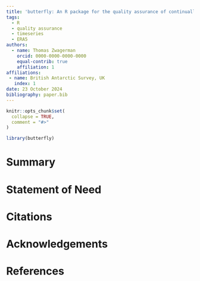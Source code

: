 ```yaml
---
title: 'butterfly: An R package for the quality assurance of continually updating timeseries'
tags:
  - R
  - quality assurance
  - timeseries
  - ERA5
authors:
  - name: Thomas Zwagerman
    orcid: 0000-0000-0000-0000
    equal-contrib: true
    affiliation: 1 
affiliations:
 - name: British Antarctic Survey, UK
   index: 1
date: 23 October 2024
bibliography: paper.bib
---
```


```r
knitr::opts_chunk$set(
  collapse = TRUE,
  comment = "#>"
)
```

```r
library(butterfly)
```

# Summary

# Statement of Need

# Citations

# Acknowledgements

# References
